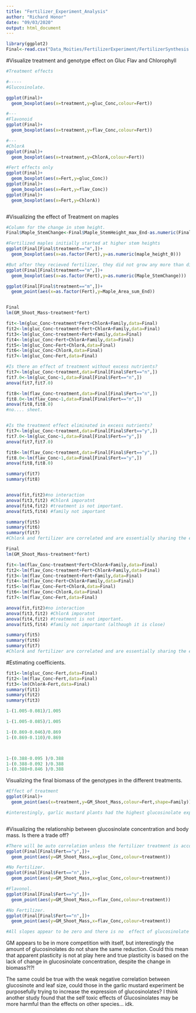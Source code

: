 ```yaml
---
title: "Fertilizer_Experiment_Analysis"
author: "Richard Honor"
date: "09/03/2020"
output: html_document
---
```



```r
library(ggplot2)
Final<-read.csv("Data_Moities/FertilizerExperiment/FertilizerSynthesis.csv")
```



#Visualize treatment and genotype effect on Gluc Flav and Chlorophyll
```r
#Treatment effects

#-----
#Glucosinolate. 

ggplot(Final)+
  geom_boxplot(aes(x=treatment,y=gluc_Conc,colour=Fert))

#---
#Flavonoid
ggplot(Final)+
  geom_boxplot(aes(x=treatment,y=flav_Conc,colour=Fert))

#---
#ChlorA
ggplot(Final)+
  geom_boxplot(aes(x=treatment,y=ChlorA,colour=Fert))

#Fert effects only 
ggplot(Final)+
  geom_boxplot(aes(x=Fert,y=gluc_Conc))
ggplot(Final)+
  geom_boxplot(aes(x=Fert,y=flav_Conc))
ggplot(Final)+
  geom_boxplot(aes(x=Fert,y=ChlorA))



```



#Visualizing the effect of Treatment on maples
```r
#Column for the change in stem height. 
Final$Maple_StemChange<-Final$Maple_StemHeight_max_End-as.numeric(Final$maple_height_0)

#Fertilized maples initially started at higher stem heights
ggplot(Final[Final$treatment=="m",])+
  geom_boxplot(aes(x=as.factor(Fert),y=as.numeric(maple_height_0)))

#But after they recieved fertilizer, they did not grow any more than did those without fertilizer. 
ggplot(Final[Final$treatment=="m",])+
  geom_boxplot(aes(x=as.factor(Fert),y=as.numeric(Maple_StemChange)))

ggplot(Final[Final$treatment=="m",])+
  geom_point(aes(x=as.factor(Fert),y=Maple_Area_sum_End))



```


```r
Final
lm(GM_Shoot_Mass~treatment*fert)

fit<-lm(gluc_Conc~treatment*Fert+ChlorA+Family,data=Final)
fit2<-lm(gluc_Conc~treatment+Fert+ChlorA+Family,data=Final)
fit3<-lm(gluc_Conc~treatment+Fert+Family,data=Final)
fit4<-lm(gluc_Conc~Fert+ChlorA+Family,data=Final)
fit5<-lm(gluc_Conc~Fert+ChlorA,data=Final)
fit6<-lm(gluc_Conc~ChlorA,data=Final)
fit7<-lm(gluc_Conc~Fert,data=Final)

#Is there an effect of treatment without excess nutrients? 
fit7<-lm(gluc_Conc~treatment,data=Final[Final$Fert=="n",])
fit7.0<-lm(gluc_Conc~1,data=Final[Final$Fert=="n",])
anova(fit7,fit7.0)

fit8<-lm(flav_Conc~treatment,data=Final[Final$Fert=="n",])
fit8.0<-lm(flav_Conc~1,data=Final[Final$Fert=="n",])
anova(fit8,fit8.0)
#no.... sheet. 


#Is the treatment effect eliminated in excess nutrients? 
fit7<-lm(gluc_Conc~treatment,data=Final[Final$Fert=="y",])
fit7.0<-lm(gluc_Conc~1,data=Final[Final$Fert=="y",])
anova(fit7,fit7.0)

fit8<-lm(flav_Conc~treatment,data=Final[Final$Fert=="y",])
fit8.0<-lm(flav_Conc~1,data=Final[Final$Fert=="y",])
anova(fit8,fit8.0)

summary(fit7)
summary(fit8)


anova(fit,fit2)#no interaction
anova(fit3,fit2) #ChlorA imporatnt
anova(fit4,fit2) #treatment is not important.
anova(fit5,fit4) #family not important

summary(fit5)
summary(fit6)
summary(fit7)
#ChlorA and fertilizer are correlated and are essentially sharing the effect on glucosinolates completely


```
```r
Final
lm(GM_Shoot_Mass~treatment*fert)

fit<-lm(flav_Conc~treatment*Fert+ChlorA+Family,data=Final)
fit2<-lm(flav_Conc~treatment+Fert+ChlorA+Family,data=Final)
fit3<-lm(flav_Conc~treatment+Fert+Family,data=Final)
fit4<-lm(flav_Conc~Fert+ChlorA+Family,data=Final)
fit5<-lm(flav_Conc~Fert+ChlorA,data=Final)
fit6<-lm(flav_Conc~ChlorA,data=Final)
fit7<-lm(flav_Conc~Fert,data=Final)

anova(fit,fit2)#no interaction
anova(fit3,fit2) #ChlorA imporatnt
anova(fit4,fit2) #treatment is not important.
anova(fit5,fit4) #family not important (although it is close)

summary(fit5)
summary(fit6)
summary(fit7)
#ChlorA and fertilizer are correlated and are essentially sharing the effect on glucosinolates completely

```
#Estimating coefficients. 
```r
fit1<-lm(gluc_Conc~Fert,data=Final)
fit2<-lm(flav_Conc~Fert,data=Final)
fit3<-lm(ChlorA~Fert,data=Final)
summary(fit1)
summary(fit2)
summary(fit3)

1-(1.005-0.081)/1.005

1-(1.005-0.085)/1.005

1-(0.869-0.046)/0.869
1-(0.869-0.110)/0.869



1-(0.388-0.095 )/0.388
1-(0.388-0.092 )/0.388
1-(0.388+0.846 )/0.388

```


Visualizing the final biomass of the genotypes in the different treatments. 
```r
#Effect of treatment
ggplot(Final)+
  geom_point(aes(x=treatment,y=GM_Shoot_Mass,colour=Fert,shape=Family))

#interestingly, garlic mustard plants had the highest glucosinolate expression in the gm treatment with fertilizer, but this did not translate to a change in final biomass for the genotype. 



```

#Visualizing the relationship between glucosinolate concentration and body mass.
Is there a trade off?
```r
#There will be auto correlation unless the fertilizer treatment is accounted for because those with fertilizer will have higher biomass and higher glucosinolate independent of the effect of gluc on bodymass. 
ggplot(Final[Final$Fert=="y",])+
  geom_point(aes(y=GM_Shoot_Mass,x=gluc_Conc,colour=treatment))

#No Fertilizer.
ggplot(Final[Final$Fert=="n",])+
  geom_point(aes(y=GM_Shoot_Mass,x=gluc_Conc,colour=treatment))

#Flavonol. 
ggplot(Final[Final$Fert=="y",])+
  geom_point(aes(y=GM_Shoot_Mass,x=flav_Conc,colour=treatment))

#No Fertilizer.
ggplot(Final[Final$Fert=="n",])+
  geom_point(aes(y=GM_Shoot_Mass,x=flav_Conc,colour=treatment))

#All slopes appear to be zero and there is no  effect of glucosinolate or flavonoid on the final biomass of the genotypes, however, one would have to control for the initial maple size and competitor in the gm treatment to assess this because these things could also heavily influence success and therefore final body mass. 

```



GM appears to be in more competition with itself, but interestingly the amount of glucosinolates do not share the same reduction. Could this mean that apparent plasticity is not at play here and true plasticity is based on the lack of change in glucosinolate concentration, despite the change in biomass?!?! 


The same could be true with the weak negative correlation between glucosinote and leaf size, could those in the garlic mustard experiment be purposefully trying to increase the expression of glucosinolates? I think another study found that the self toxic effects of Glucosinolates may be more harmful than the effects on other species... idk. 






